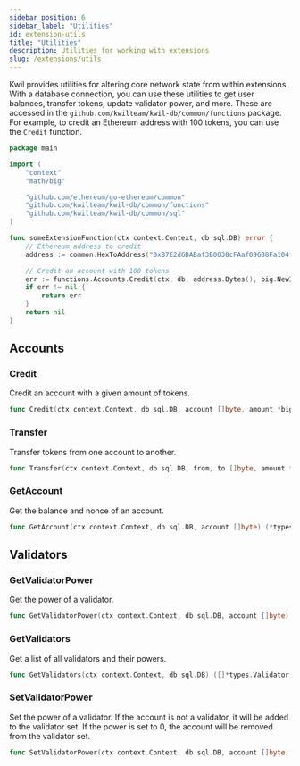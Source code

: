 ```yaml
---
sidebar_position: 6
sidebar_label: "Utilities"
id: extension-utils
title: "Utilities"
description: Utilities for working with extensions
slug: /extensions/utils
---
```


Kwil provides utilities for altering core network state from within extensions. With a database connection, you can use these utilities to get user balances,
transfer tokens, update validator power, and more. These are accessed in the `github.com/kwilteam/kwil-db/common/functions` package. For example, to credit
an Ethereum address with 100 tokens, you can use the `Credit` function.

```go
package main

import (
	"context"
	"math/big"

	"github.com/ethereum/go-ethereum/common"
	"github.com/kwilteam/kwil-db/common/functions"
	"github.com/kwilteam/kwil-db/common/sql"
)

func someExtensionFunction(ctx context.Context, db sql.DB) error {
    // Ethereum address to credit
	address := common.HexToAddress("0xB7E2d6DABaf3B0038cFAaf09688Fa104f4409697")

	// Credit an account with 100 tokens
	err := functions.Accounts.Credit(ctx, db, address.Bytes(), big.NewInt(100))
	if err != nil {
		return err
	}
	return nil
}
```

## Accounts

### Credit

Credit an account with a given amount of tokens.

```go
func Credit(ctx context.Context, db sql.DB, account []byte, amount *big.Int) error
```

### Transfer

Transfer tokens from one account to another.

```go
func Transfer(ctx context.Context, db sql.DB, from, to []byte, amount *big.Int) error
```

### GetAccount

Get the balance and nonce of an account.

```go
func GetAccount(ctx context.Context, db sql.DB, account []byte) (*types.Account, error)
```

## Validators

### GetValidatorPower

Get the power of a validator.

```go
func GetValidatorPower(ctx context.Context, db sql.DB, account []byte) (*big.Int, error)
```

### GetValidators

Get a list of all validators and their powers.

```go
func GetValidators(ctx context.Context, db sql.DB) ([]*types.Validator, error)
```

### SetValidatorPower

Set the power of a validator. If the account is not a validator, it will be added to the validator set. If the power is set to 0, the account will be removed from the validator set.

```go
func SetValidatorPower(ctx context.Context, db sql.DB, account []byte, power int64) error
```
